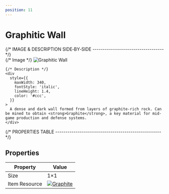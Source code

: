 ```yaml
---
position: 11
---
```


# Graphitic Wall

<div
  style={{
    maxWidth: 720,
    margin: '0 auto',
    padding: '24px 16px',
  }}
>
  {/* IMAGE & DESCRIPTION SIDE‑BY‑SIDE ----------------------------------- */}
  <div
    style={{
      display: 'flex',
      gap: 24,
      flexWrap: 'wrap',
      alignItems: 'flex-start',
      justifyContent: 'center',
    }}
  >
    {/* Image */}
    <img
      src="https://image.mindustry-tool.com//docs/mindustry/blocks/environment/graphitic-wall.p.png"
      alt="Graphitic Wall"
      style={{
        width: 256,
        border: '2px solid #444',
        borderRadius: 8,
        imageRendering: 'pixelated',
      }}
    />

    {/* Description */}
    <div
      style={{
        maxWidth: 340,
        fontStyle: 'italic',
        lineHeight: 1.4,
        color: '#ccc',
      }}
    >
      A dense and dark wall formed from layers of graphite-rich rock. Can be mined to obtain <strong>Graphite</strong>, a key material for mid-game production and defense systems.
    </div>
  </div>

  {/* PROPERTIES TABLE ---------------------------------------------------- */}
  <h2 id="properties" style={{ margin: '32px 0 12px' }}>Properties</h2>

  <table
    style={{
      width: '100%',
      borderCollapse: 'collapse',
      background: '#111',
      border: '1px solid #333',
      borderRadius: 8,
      overflow: 'hidden',
    }}
  >
    <thead>
      <tr style={{ background: '#1d1d1d' }}>
        <th style={{ padding: 10, borderBottom: '1px solid #333', textAlign: 'left', width: '45%' }}>
          Property
        </th>
        <th style={{ padding: 10, borderBottom: '1px solid #333', textAlign: 'left' }}>
          Value
        </th>
      </tr>
    </thead>
    <tbody>
      <tr>
        <td style={{ padding: 10, fontWeight: 500 }}>Size</td>
        <td style={{ padding: 10 }}>1×1</td>
      </tr>
      <tr style={{ background: '#181818' }}>
        <td style={{ padding: 10, fontWeight: 500 }}>Item Resource</td>
        <td style={{ padding: 10, textAlign: 'center' }}>
          <a
            href="https://image.mindustry-tool.com//docs/mindustry/items/item-graphite.p.png"
            target="_blank"
            rel="noopener noreferrer"
          >
            <img
              src="https://image.mindustry-tool.com//docs/mindustry/items/item-graphite.p.png"
              alt="Graphite"
              style={{ height: 28, imageRendering: 'pixelated' }}
            />
          </a>
        </td>
      </tr>
    </tbody>
  </table>
</div>

